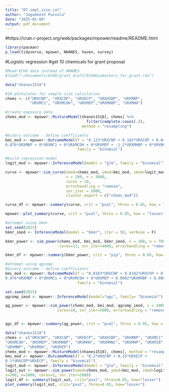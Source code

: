 ```yaml
---
title: "07_smpl_size_cal"
author: "Jagadeesh Puvvula"
date: "2025-01-04"
output: pdf_document
---
```

#https://cran.r-project.org/web/packages/mpower/readme/README.html
```r
library(pacman)
p_load(tidyverse, mpower, NHANES, haven, survey)
```

#Logistic regression
#get 10 chemicals for grant proposal

```r
#Read ECHO data instead of NHANES
#load("~/Documents/ECHO/grant_draft/ECHObiomarkers_for_grant.rda")

data("nhanes1518")

#10 phthalates for sample size calculation
chems <- c("URXCNP", "URXCOP", "URXECP", "URXHIBP", "URXMBP", 
           "URXMC1", "URXMCOH", "URXMEP","URXMHBP", "URXMHH")

#create exposure data
chems_mod <- mpower::MixtureModel(nhanes1518[, chems] %>% 
                                    filter(complete.cases(.)),
                                  method = "resampling")

#binary outcome - define coefficients
bmi_mod <- mpower::OutcomeModel(f = "0.123*URXCNP + 0.102*URXCOP + 0.048*URXECP + 0.108*URXHIBP +
0.076*URXMBP + 0*URXMC1 + 0*URXMCOH + 0*URXMEP + -1.2*URXMHBP + 0*URXMHH", 
                                family = "binomial")

#build regression model
logit_mod <- mpower::InferenceModel(model = "glm", family = "binomial")

curve <- mpower::sim_curve(xmod=chems_mod, ymod=bmi_mod, imod=logit_mod,
                           s = 200, n = 3000,
                           cores = 10, 
                           errorhandling = "remove", 
                           snr_iter = 5000,
                           cluster_export = c("chems_mod"))

curve_df <- mpower::summary(curve, crit = "pval", thres = 0.05, how = "lesser") 

mpower::plot_summary(curve, crit = "pval", thres = 0.05, how = "lesser")

#attempt using bkmr
set.seed(2025)
bkmr_imod <- InferenceModel(model = "bkmr", iter = 50, verbose = F)

bkmr_power <- sim_power(chems_mod, bmi_mod, bkmr_imod, s = 100, n = 7000,
                        cores=13, snr_iter=4000, errorhandling = "remove")

bkmr_df <- mpower::summary(bkmr_power, crit = "pip", thres = 0.05, how = "lesser") 

#attempt using qgcomp
#binary outcome - define coefficients
bmi_mod <- mpower::OutcomeModel(f = "0.0103*URXCNP + 0.0102*URXCOP + 0.028*URXECP + 0.0108*URXHIBP +
0.076*URXMBP + 0*URXMC1 + 0*URXMCOH + 0*URXMEP + 0.0002*URXMHBP + 0.0001*URXMHH", 
                                family = "binomial")

set.seed(2025)
qgcomp_imod <- mpower::InferenceModel(model="qgc", family= "binomial")

qg_power <- mpower::sim_power(chems_mod, bmi_mod, qgcomp_imod, s = 1000, n = 2000,
                       cores=10, snr_iter=5000, errorhandling = "remove")


qgc_df <- mpower::summary(qg_power, crit = "pval", thres = 0.05, how = "lesser") 
```

```r
data("nhanes1518")
chems <- c("URXCNP", "URXCOP", "URXECP", "URXHIBP", "URXMBP", "URXMC1",
"URXMCOH", "URXMEP","URXMHBP", "URXMHH", "URXMHNC", "URXMHP", "URXMIB",
"URXMNP", "URXMOH", "URXMZP")
chems_mod <- mpower::MixtureModel(nhanes1518[, chems], method = "resampling")
bmi_mod <- mpower::OutcomeModel(f = "0.2*URXCNP + 0.15*URXECP +
0.1*URXCOP*URXECP", family = "binomial")
logit_mod <- mpower::InferenceModel(model = "glm", family = "binomial")
logit_out <- mpower::sim_power(xmod=chems_mod, ymod=bmi_mod, imod=logit_mod,
s=100, n=2000, cores=2, snr_iter=2000)
logit_df <- summary(logit_out, crit="pval", thres=0.05, how="lesser")
plot_summary(logit_out, crit="pval", thres=0.05, how="lesser")
```


